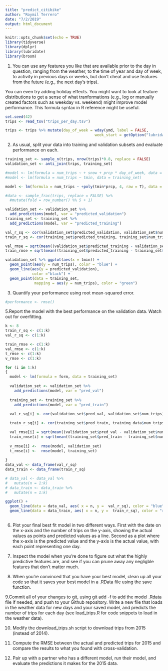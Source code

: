 ```yaml
---
title: "predict_citibike"
author: "Roymil Terrero"
date: "7/2/2019"
output: html_document
---
```


```r
knitr::opts_chunk$set(echo = TRUE)
library(tidyverse)
library(dplyr)
library(lubridate)
library(broom)
```
1. You can use any features you like that are available prior to the day in question, ranging from the weather, to the time of year and day of week, to activity in previous days or weeks, but don't cheat and use features from the future (e.g., the next day's trips). 

You can even try adding holiday effects. You might want to look at feature distributions to get a sense of what tranformations (e.g., log or manually created factors such as weekday vs. weekend) might improve model performance. 
This formula syntax in R reference might be useful.
```r
set.seed(42)
trips <- read_tsv("trips_per_day.tsv")

trips <- trips %>% mutate(day_of_week = wday(ymd, label = FALSE,
                                        week_start = getOption("lubridate.week.start", 1)))
```

2. As usual, split your data into training and validation subsets and evaluate performance on each.
```r
training_set <- sample_n(trips, nrow(trips)*0.8, replace = FALSE)
validation_set <- anti_join(trips, training_set)

#model <- lm(formula = num_trips ~ + snow + prcp * day_of_week, data = training_set)
#model <- lm(formula = num_trips ~ tmin, data = training_set)

model <- lm(formula = num_trips ~ +poly(tmin*prcp, 4, raw = T), data = training_set)

#data <- sample_frac(trips, replace = FALSE) %>% 
  #mutate(fold = row_number() %% 5 + 1)

validation_set <- validation_set %>% 
  add_predictions(model, var = "predicted_validation")
training_set <- training_set %>%
  add_predictions(model, var = "predicted_training")

val_r_sq <- cor(validation_set$predicted_validation, validation_set$num_trips)^2
train_r_sq <- cor(training_set$predicted_training, training_set$num_trips)^2

val_rmse = sqrt(mean((validation_set$predicted_training - validation_set$num_trips)^2))
train_rmse = sqrt(mean((training_set$predicted_training - training_set$num_trips)^2))

validation_set %>% ggplot(aes(x = tmin)) +
  geom_point(aes(y = num_trips), color = "blue") +
  geom_line(aes(y = predicted_validation), 
            color ="black") +
  geom_point(data = training_set, 
             mapping = aes(y = num_trips), color = "green") 

```

3. Quantify your performance using root mean-squared error.
```r
#performance <- rmse()
```


5.Report the model with the best performance on the validation data. Watch out for overfitting.
```r
k <- 8
train_r_sq <- c(1:k)
val_r_sq <- c(1:k)

train_rmse <- c(1:k)
val_rmse <- c(1:k)
t_rmse <- c(1:k)
v_rmse <- c(1:k)

for (i in 1:k) 
{
  model <- lm(formula = form, data = training_set)
  
  validation_set <- validation_set %>% 
    add_predictions(model, var = "pred_val")
  
  training_set <- training_set %>%
    add_predictions(model, var = "pred_train")
  
  val_r_sq[i] <- cor(validation_set$pred_val, validation_set$num_trips)^2

  train_r_sq[i] <- cor(training_set$pred_train, training_data$num_trips)^2

  val_rmse[i] = sqrt(mean((validation_set$pred_val - validation_set$num_trips)^2))
  train_rmse[i] = sqrt(mean((training_set$pred_train - training_set$num_trips)^2))
  
  v_rmse[i] <-  rmse(model, validation_set)
  t_rmse[i] <-  rmse(model, training_set)
  
}
data_val <- data_frame(val_r_sq)
data_train <- data_frame(train_r_sq)

# data_val <- data_val %>% 
#   mutate(n = 1:k)
# data_train <- data_train %>% 
#   mutate(n = 1:k)

ggplot() +
  geom_line(data = data_val, aes( x = n, y =  val_r_sq), color = "blue") +
  geom_line(data = data_train, aes( x = n, y =  train_r_sq), color = "red")
  
```


6. Plot your final best fit model in two different ways. First with the date on the x-axis and the number of trips on the y-axis, showing the actual values as points and predicted values as a line. Second as a plot where the x-axis is the predicted value and the y-axis is the actual value, with each point representing one day.

7. Inspect the model when you're done to figure out what the highly predictive features are, and see if you can prune away any negligble features that don't matter much.

8. When you're convinced that you have your best model, clean up all your code so that it saves your best model in a .RData file using the save function.

9.Commit all of your changes to git, using git add -f to add the model .Rdata file if needed, and push to your Github repository.
Write a new file that loads in the weather data for new days and your saved model, and predicts the number of trips for each day (see load_trips.R for code snippets to load in the weather data).


10. Modify the download_trips.sh script to download trips from 2015 (instead of 2014).


11. Compute the RMSE between the actual and predicted trips for 2015 and compare the results to what you found with cross-validation.

12. Pair up with a partner who has a different model, run their model, and evaluate the predictions it makes for the 2015 data.